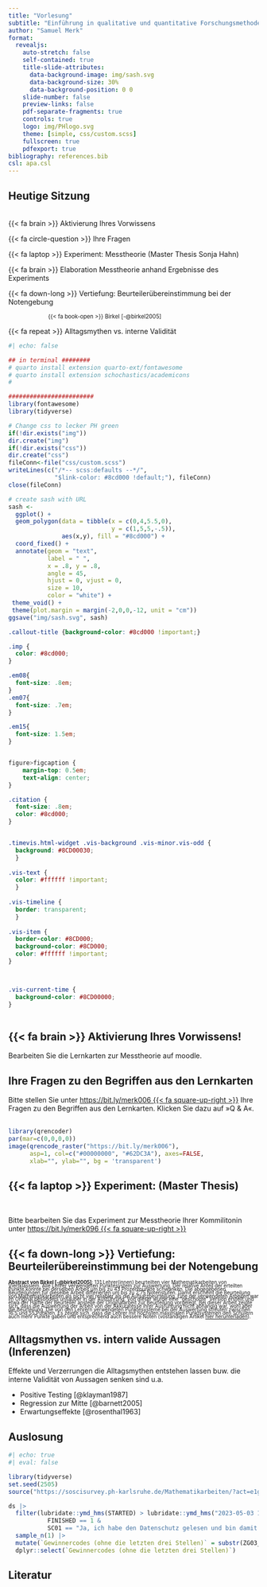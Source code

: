 ```yaml
---
title: "Vorlesung"
subtitle: "Einführung in qualitative und quantitative Forschungsmethoden"
author: "Samuel Merk"
format: 
  revealjs:
    auto-stretch: false
    self-contained: true
    title-slide-attributes:
      data-background-image: img/sash.svg
      data-background-size: 30%
      data-background-position: 0 0
    slide-number: false
    preview-links: false
    pdf-separate-fragments: true
    controls: true
    logo: img/PHlogo.svg
    theme: [simple, css/custom.scss]
    fullscreen: true
    pdfexport: true
bibliography: references.bib
csl: apa.csl
---
```

## Heutige Sitzung {.smaller}
<br>
[{{< fa brain >}}]{.imp} Aktivierung Ihres Vorwissens

[{{< fa circle-question >}}]{.imp} Ihre Fragen

[{{< fa laptop >}}]{.imp} Experiment: Messtheorie (Master Thesis Sonja Hahn)

[{{< fa brain >}}]{.imp} Elaboration Messtheorie anhand Ergebnisse des Experiments

[{{< fa down-long >}}]{.imp} Vertiefung: Beurteilerübereinstimmung bei der Notengebung  

[{{< fa book-open >}} Birkel [-@birkel2005]]{style="padding-left:80px; font-size:.8em;"}  

[{{< fa repeat >}}]{.imp} Alltagsmythen vs. interne Validität  

```r
#| echo: false

## in terminal ########
# quarto install extension quarto-ext/fontawesome
# quarto install extension schochastics/academicons
#

########################
library(fontawesome)
library(tidyverse)

# Change css to lecker PH green
if(!dir.exists("img"))
dir.create("img")
if(!dir.exists("css"))
dir.create("css")
fileConn<-file("css/custom.scss")
writeLines(c("/*-- scss:defaults --*/",
             "$link-color: #8cd000 !default;"), fileConn)
close(fileConn)

# create sash with URL
sash <- 
  ggplot() + 
  geom_polygon(data = tibble(x = c(0,4,5.5,0),
                             y = c(1,5,5,-.5)),
               aes(x,y), fill = "#8cd000") + 
  coord_fixed() +
  annotate(geom = "text", 
           label = " ", 
           x = .8, y = .8, 
           angle = 45,
           hjust = 0, vjust = 0,
           size = 10,
           color = "white") +
 theme_void() + 
 theme(plot.margin = margin(-2,0,0,-12, unit = "cm"))
ggsave("img/sash.svg", sash)
```

```css
.callout-title {background-color: #8cd000 !important;}

.imp {
  color: #8cd000;
}

.em08{
  font-size: .8em;
}
.em07{
  font-size: .7em;
}

.em15{
  font-size: 1.5em;
}


figure>figcaption {
    margin-top: 0.5em;
    text-align: center;
}

.citation {
  font-size: .8em;
  color: #8cd000;
}


.timevis.html-widget .vis-background .vis-minor.vis-odd {
  background: #8CD00030;
  }
  
.vis-text {
  color: #ffffff !important;
  }
  
.vis-timeline {
  border: transparent;
  }
  
.vis-item {
  border-color: #8CD000; 
  background-color: #8CD000; 
  color: #ffffff !important;
}



.vis-current-time {
  background-color: #8CD00000;
}
  
```



## {{< fa brain >}} Aktivierung Ihres Vorwissens! {.center}

Bearbeiten Sie die Lernkarten zur Messtheorie auf moodle.


## Ihre Fragen zu den Begriffen aus den Lernkarten {.smaller}

Bitte stellen Sie unter [https://bit.ly/merk006 {{< fa square-up-right >}}](https://bit.ly/merk006) Ihre Fragen zu den Begriffen aus den Lernkarten. Klicken Sie dazu auf »Q & A«.<br><br>
```r
library(qrencoder)
par(mar=c(0,0,0,0))
image(qrencode_raster("https://bit.ly/merk006"), 
      asp=1, col=c("#00000000", "#62DC3A"), axes=FALSE, 
      xlab="", ylab="", bg = 'transparent')
```



## {{< fa laptop >}} Experiment: (Master Thesis) {.smaller .center}
<br>

Bitte bearbeiten Sie das Experiment zur Messtheorie Ihrer Kommilitonin unter [https://bit.ly/merk096 {{< fa square-up-right >}}](https://bit.ly/merk096)


## {{< fa down-long >}} Vertiefung: Beurteilerübereinstimmung bei der Notengebung  
::: {style="font-size: .7em; line-height: .7em;"}
**Abstract von Birkel [-@birkel2005]**: 131 Lehrer(innen) beurteilten vier Mathematikarbeiten von Viertklässlem. Alle Lehrer verwendeten Punktesystem zur Auswertung. Der relative Anteil der erteilten Punkte konnte bei derselben Arbeit um bis zu 43 Prozentpunkte schwanken. Die abgegebenen Beurteilungen für dieselbe Arbeit differierten um bis zu 2.75 Notenstufen. Damit erscheint die Beurteilung von Mathematikarbeiten als nicht viel reliabler als die Aufsatzbeurteilung. Eine der verwendeten Arbeiten war im Original besonders unsauber in der Ausführung. Von dieser wurde eine "geschönte" Version erstellt und etwa der Hälfte der Beurteiler anstelle der Originalarbeit zur Beurteilung vorgelegt. Bei dieser Arbeit zeigte sich, dass die Auswertung der Arbeit von der Akkuratesse ihrer Ausführung nicht abhängig war, wohl aber die Beurteilung. Die von den Lehrern verwendeten Punktesysteme bei der Auswertung streuten zwischen 16.5 und 55 Punkten. Es zeigte sich, dass die Lehrer mit höchsten maximalen Punktsystemen den Schülern auch mehr Punkte gaben und entsprechend auch bessere Noten (voständigen Artikel <a href="img/Birkel.pdf">hier herunterladen</a>).
:::

## Alltagsmythen vs. intern valide Aussagen (Inferenzen)
Effekte und Verzerrungen die Alltagsmythen entstehen lassen buw. die interne Validität von Aussagen senken sind u.a.

::: {.incremental}
* Positive Testing [@klayman1987]
* Regression zur Mitte [@barnett2005]
* Erwartungseffekte [@rosenthal1963]
:::




## Auslosung {.smaller}
```r
#| echo: true
#| eval: false

library(tidyverse)
set.seed(2505)
source("https://soscisurvey.ph-karlsruhe.de/Mathematikarbeiten/?act=e1g9LMzN1JsM9XzCKPrEzeYQ&rScript")  

ds |> 
  filter(lubridate::ymd_hms(STARTED) > lubridate::ymd_hms("2023-05-03 10:00:00") &
           FINISHED == 1 &
           SC01 == "Ja, ich habe den Datenschutz gelesen und bin damit einverstanden.") |> 
  sample_n(1) |> 
  mutate(`Gewinnercodes (ohne die letzten drei Stellen)` = substr(ZG03_01, 1, 9)) |> 
  dplyr::select(`Gewinnercodes (ohne die letzten drei Stellen)`)
```


## Literatur
<style>
div.callout {border-left-color: #8cd000 !important;
</style>